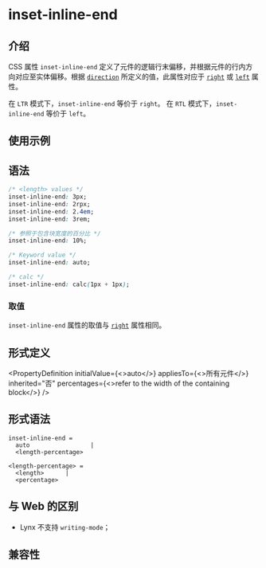 # inset-inline-end

## 介绍

CSS 属性 `inset-inline-end` 定义了元件的逻辑行末偏移，并根据元件的行内方向对应至实体偏移。根据 [`direction`](./direction) 所定义的值，此属性对应于 [`right`](./right) 或 [`left`](./left) 属性。

在 `LTR` 模式下，`inset-inline-end` 等价于 `right`。
在 `RTL` 模式下，`inset-inline-end` 等价于 `left`。

## 使用示例


<Go
  example="css-api"
  defaultFile="src/inset-inline-end/App.tsx"
  img="https://lf-lynx.tiktok-cdns.com/obj/lynx-artifacts-oss-sg/lynx-website/assets/doc/css/inset-inline-end.jpg"
  entry="src/inset-inline-end"
  defaultEntryFile="dist/inset-inline-end.lynx.bundle"
/>

## 语法

```css
/* <length> values */
inset-inline-end: 3px;
inset-inline-end: 2rpx;
inset-inline-end: 2.4em;
inset-inline-end: 3rem;

/* 参照于包含块宽度的百分比 */
inset-inline-end: 10%;

/* Keyword value */
inset-inline-end: auto;

/* calc */
inset-inline-end: calc(1px + 1px);
```

### 取值

`inset-inline-end` 属性的取值与 [`right`](./right) 属性相同。

## 形式定义


<PropertyDefinition
  initialValue={<>auto</>}
  appliesTo={<>所有元件</>}
  inherited="否"
  percentages={<>refer to the width of the containing block</>}
/>

## 形式语法

```
inset-inline-end = 
  auto                 |
  <length-percentage>  

<length-percentage> = 
  <length>      |
  <percentage>  
```

## 与 Web 的区别

- Lynx 不支持 `writing-mode`；

## 兼容性


<LegacyCompatTable metadata="css/properties/inset-inline-end" />

